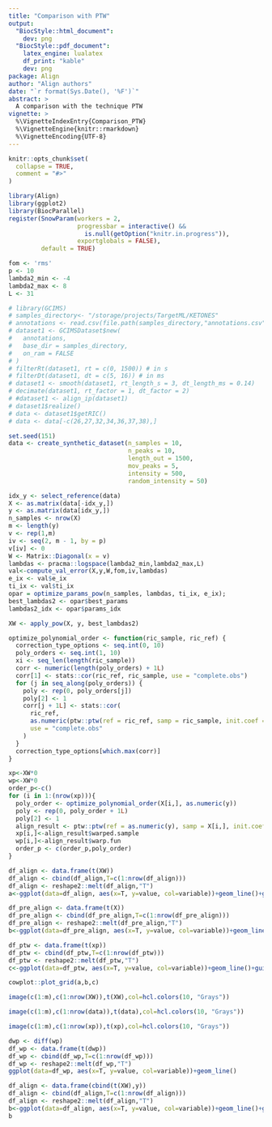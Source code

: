 ```yaml
---
title: "Comparison with PTW"
output:
  "BiocStyle::html_document":
    dev: png
  "BiocStyle::pdf_document":
    latex_engine: lualatex
    df_print: "kable"
    dev: png
package: Align
author: "Align authors"
date: "`r format(Sys.Date(), '%F')`"
abstract: >
  A comparison with the technique PTW
vignette: >
  %\VignetteIndexEntry{Comparison_PTW}
  %\VignetteEngine{knitr::rmarkdown}
  %\VignetteEncoding{UTF-8}
---
```


```r
knitr::opts_chunk$set(
  collapse = TRUE,
  comment = "#>"
)
```

```r
library(Align)
library(ggplot2)
library(BiocParallel)
register(SnowParam(workers = 2, 
                   progressbar = interactive() && 
                     is.null(getOption("knitr.in.progress")), 
                   exportglobals = FALSE), 
         default = TRUE)
```

```r
fom <- 'rms'
p <- 10
lambda2_min <- -4
lambda2_max <- 8
L <- 31
```

```r
# library(GCIMS)
# samples_directory<- "/storage/projects/TargetML/KETONES"
# annotations <- read.csv(file.path(samples_directory,"annotations.csv"))
# dataset1 <- GCIMSDataset$new(
#   annotations,
#   base_dir = samples_directory,
#   on_ram = FALSE
# )
# filterRt(dataset1, rt = c(0, 1500)) # in s
# filterDt(dataset1, dt = c(5, 16)) # in ms
# dataset1 <- smooth(dataset1, rt_length_s = 3, dt_length_ms = 0.14)
# decimate(dataset1, rt_factor = 1, dt_factor = 2)
# #dataset1 <- align_ip(dataset1)
# dataset1$realize()
# data <- dataset1$getRIC()
# data <- data[-c(26,27,32,34,36,37,38),]
```


```r
set.seed(151)
data <- create_synthetic_dataset(n_samples = 10,
                                 n_peaks = 10,
                                 length_out = 1500,
                                 mov_peaks = 5,
                                 intensity = 500,
                                 random_intensity = 50)
```

```r
idx_y <- select_reference(data)
X <- as.matrix(data[-idx_y,])
y <- as.matrix(data[idx_y,])
n_samples <- nrow(X)
m <- length(y)
v <- rep(1,m)
iv <- seq(2, m - 1, by = p)
v[iv] <- 0
W <- Matrix::Diagonal(x = v)
lambdas <- pracma::logspace(lambda2_min,lambda2_max,L)
val<-compute_val_error(X,y,W,fom,iv,lambdas)
e_ix <- val$e_ix
ti_ix <- val$ti_ix
opar = optimize_params_pow(n_samples, lambdas, ti_ix, e_ix);
best_lambdas2 <- opar$best_params
lambdas2_idx <- opar$params_idx
```


```r
XW <- apply_pow(X, y, best_lambdas2)
```

```r
optimize_polynomial_order <- function(ric_sample, ric_ref) {
  correction_type_options <- seq.int(0, 10)
  poly_orders <- seq.int(1, 10)
  xi <- seq_len(length(ric_sample))
  corr <- numeric(length(poly_orders) + 1L)
  corr[1] <- stats::cor(ric_ref, ric_sample, use = "complete.obs")
  for (j in seq_along(poly_orders)) {
    poly <- rep(0, poly_orders[j])
    poly[2] <- 1
    corr[j + 1L] <- stats::cor(
      ric_ref,
      as.numeric(ptw::ptw(ref = ric_ref, samp = ric_sample, init.coef = poly)$warped.sample[1,]),
      use = "complete.obs"
    )
  }
  correction_type_options[which.max(corr)]
}
```

```r
xp<-XW*0
wp<-XW*0
order_p<-c()
for (i in 1:(nrow(xp))){
  poly_order <- optimize_polynomial_order(X[i,], as.numeric(y))
  poly <- rep(0, poly_order + 1L)
  poly[2] <- 1
  align_result <- ptw::ptw(ref = as.numeric(y), samp = X[i,], init.coef = poly)
  xp[i,]<-align_result$warped.sample
  wp[i,]<-align_result$warp.fun
  order_p <- c(order_p,poly_order)
}
```

```r
df_align <- data.frame(t(XW))
df_align <- cbind(df_align,T=c(1:nrow(df_align)))
df_align <- reshape2::melt(df_align,"T")
a<-ggplot(data=df_align, aes(x=T, y=value, col=variable))+geom_line()+guides(colour="none")

df_pre_align <- data.frame(t(X))
df_pre_align <- cbind(df_pre_align,T=c(1:nrow(df_pre_align)))
df_pre_align <- reshape2::melt(df_pre_align,"T")
b<-ggplot(data=df_pre_align, aes(x=T, y=value, col=variable))+geom_line()+guides(colour="none")

df_ptw <- data.frame(t(xp))
df_ptw <- cbind(df_ptw,T=c(1:nrow(df_ptw)))
df_ptw <- reshape2::melt(df_ptw,"T")
c<-ggplot(data=df_ptw, aes(x=T, y=value, col=variable))+geom_line()+guides(colour="none")

cowplot::plot_grid(a,b,c)
```

```r
image(c(1:m),c(1:nrow(XW)),t(XW),col=hcl.colors(10, "Grays"))
```

```r
image(c(1:m),c(1:nrow(data)),t(data),col=hcl.colors(10, "Grays"))
```

```r
image(c(1:m),c(1:nrow(xp)),t(xp),col=hcl.colors(10, "Grays"))
```

```r
dwp <- diff(wp)
df_wp <- data.frame(t(dwp))
df_wp <- cbind(df_wp,T=c(1:nrow(df_wp)))
df_wp <- reshape2::melt(df_wp,"T")
ggplot(data=df_wp, aes(x=T, y=value, col=variable))+geom_line()
```

```r
df_align <- data.frame(cbind(t(XW),y))
df_align <- cbind(df_align,T=c(1:nrow(df_align)))
df_align <- reshape2::melt(df_align,"T")
b<-ggplot(data=df_align, aes(x=T, y=value, col=variable))+geom_line()+guides(colour="none")
b
```

